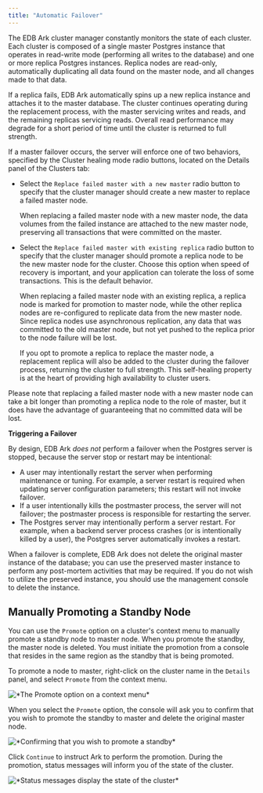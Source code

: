 ```yaml
---
title: "Automatic Failover"
---
```


<div id="automatic_failover" class="registered_link"></div>

The EDB Ark cluster manager constantly monitors the state of each cluster. Each cluster is composed of a single master Postgres instance that operates in read-write mode (performing all writes to the database) and one or more replica Postgres instances. Replica nodes are read-only, automatically duplicating all data found on the master node, and all changes made to that data.

If a replica fails, EDB Ark automatically spins up a new replica instance and attaches it to the master database. The cluster continues operating during the replacement process, with the master servicing writes and reads, and the remaining replicas servicing reads. Overall read performance may degrade for a short period of time until the cluster is returned to full strength.

If a master failover occurs, the server will enforce one of two behaviors, specified by the Cluster healing mode radio buttons, located on the Details panel of the Clusters tab:

-   Select the `Replace failed master with a new master` radio button to specify that the cluster manager should create a new master to replace a failed master node.

    When replacing a failed master node with a new master node, the data volumes from the failed instance are attached to the new master node, preserving all transactions that were committed on the master.

-   Select the `Replace failed master with existing replica` radio button to specify that the cluster manager should promote a replica node to be the new master node for the cluster. Choose this option when speed of recovery is important, and your application can tolerate the loss of some transactions. This is the default behavior.

    When replacing a failed master node with an existing replica, a replica node is marked for promotion to master node, while the other replica nodes are re-configured to replicate data from the new master node. Since replica nodes use asynchronous replication, any data that was committed to the old master node, but not yet pushed to the replica prior to the node failure will be lost.

    If you opt to promote a replica to replace the master node, a replacement replica will also be added to the cluster during the failover process, returning the cluster to full strength. This self-healing property is at the heart of providing high availability to cluster users.

Please note that replacing a failed master node with a new master node can take a bit longer than promoting a replica node to the role of master, but it does have the advantage of guaranteeing that no committed data will be lost.

**Triggering a Failover**

By design, EDB Ark *does not* perform a failover when the Postgres server is stopped, because the server stop or restart may be intentional:

-   A user may intentionally restart the server when performing maintenance or tuning. For example, a server restart is required when updating server configuration parameters; this restart will not invoke failover.
-   If a user intentionally kills the postmaster process, the server will not failover; the postmaster process is responsible for restarting the server.
-   The Postgres server may intentionally perform a server restart. For example, when a backend server process crashes (or is intentionally killed by a user), the Postgres server automatically invokes a restart.

When a failover is complete, EDB Ark does not delete the original master instance of the database; you can use the preserved master instance to perform any post-mortem activities that may be required. If you do not wish to utilize the preserved instance, you should use the management console to delete the instance.

<div id="manual_promotion" class="registered_link"></div>

## Manually Promoting a Standby Node

You can use the `Promote` option on a cluster's context menu to manually promote a standby node to master node. When you promote the standby, the master node is deleted. You must initiate the promotion from a console that resides in the same region as the standby that is being promoted.

To promote a node to master, right-click on the cluster name in the `Details` panel, and select `Promote` from the context menu.

![\*The Promote option on a context menu\*](images/manual_promote_context.png)

When you select the `Promote` option, the console will ask you to confirm that you wish to promote the standby to master and delete the original master node.

![\*Confirming that you wish to promote a standby\*](images/manual_promote_confirmation.png)

Click `Continue` to instruct Ark to perform the promotion. During the promotion, status messages will inform you of the state of the cluster.

![\*Status messages display the state of the cluster\*](images/manual_promote_status.png)
